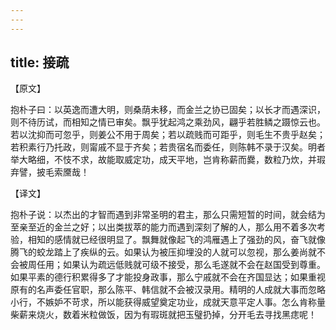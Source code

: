 ```yaml
---
---
---
```

title: 接疏
---



【原文】

抱朴子曰：以英逸而遭大明，则桑荫未移，而金兰之协已固矣；以长才而遇深识，则不待历试，而相知之情已审矣。飘乎犹起鸿之乘劲风，翩乎若胜鳞之蹑惊云也。若以沈抑而可忽乎，则姜公不用于周矣；若以疏贱而可距乎，则毛生不贵乎赵矣；若积素行乃托政，则甯戚不显于齐矣；若贵宿名而委任，则陈韩不录于汉矣。明者举大略细，不忮不求，故能取威定功，成天平地，岂肯称薪而爨，数粒乃炊，并瑕弃譬，披毛索黡哉！

【译文】

抱朴子说：以杰出的才智而遇到非常圣明的君主，那么只需短暂的时间，就会结为至亲至近的金兰之好；以出类拔萃的能力而遇到深刻了解的人，那么用不着多次考验，相知的感情就已经很明显了。飘舞就像起飞的鸿雁遇上了强劲的风，奋飞就像腾飞的蛟龙踏上了疾纵的云。如果认为被压抑埋没的人就可以忽视，那么姜尚就不会被周任用；如果认为疏远低贱就可级不接受，那么毛遂就不会在赵国受到尊重。如果平素的德行积累得多了才能投身政事，那么宁戚就不会在齐国显达；如果重视原有的名声委任官职，那么陈平、韩信就不会被汉录用。精明的人成就大事而忽略小行，不嫉妒不苛求，所以能获得威望奠定功业，成就天意平定人事。怎么肯称量柴薪来烧火，数着米粒做饭，因为有瑕斑就把玉璧扔掉，分开毛去寻找黑痣呢！